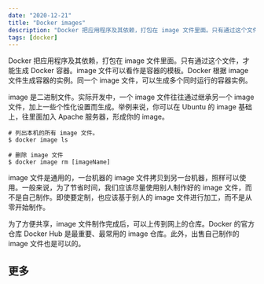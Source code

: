 ```yaml
---
date: "2020-12-21"
title: "Docker images"
description: "Docker 把应用程序及其依赖，打包在 image 文件里面。只有通过这个文件，才能生成 Docker 容器"
tags: [docker]
---
```


Docker 把应用程序及其依赖，打包在 image 文件里面。只有通过这个文件，才能生成 Docker 容器。image 文件可以看作是容器的模板。Docker 根据 image 文件生成容器的实例。同一个 image 文件，可以生成多个同时运行的容器实例。

image 是二进制文件。实际开发中，一个 image 文件往往通过继承另一个 image 文件，加上一些个性化设置而生成。举例来说，你可以在 Ubuntu 的 image 基础上，往里面加入 Apache 服务器，形成你的 image。

```shell
# 列出本机的所有 image 文件。
$ docker image ls

# 删除 image 文件
$ docker image rm [imageName]
```

image 文件是通用的，一台机器的 image 文件拷贝到另一台机器，照样可以使用。一般来说，为了节省时间，我们应该尽量使用别人制作好的 image 文件，而不是自己制作。即使要定制，也应该基于别人的 image 文件进行加工，而不是从零开始制作。

为了方便共享，image 文件制作完成后，可以上传到网上的仓库。Docker 的官方仓库 Docker Hub 是最重要、最常用的 image 仓库。此外，出售自己制作的 image 文件也是可以的。

## 更多
